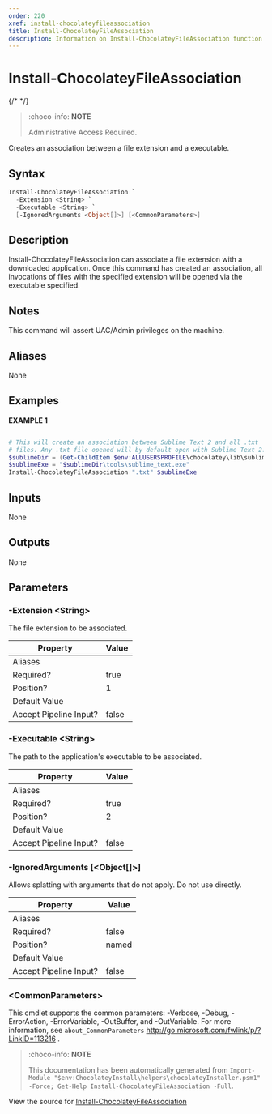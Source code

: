 ---
order: 220
xref: install-chocolateyfileassociation
title: Install-ChocolateyFileAssociation
description: Information on Install-ChocolateyFileAssociation function
---

# Install-ChocolateyFileAssociation

{/* <!-- This documentation is automatically generated from https://github.com/chocolatey/choco/blob/master/src/chocolatey.resources/helpers/functions/Install-ChocolateyFileAssociation.ps1 using https://github.com/chocolatey/choco/blob/master/GenerateDocs.ps1. Contributions are welcome at the original location(s). --> */}

> :choco-info: **NOTE**
>
> Administrative Access Required.

Creates an association between a file extension and a executable.

## Syntax

~~~powershell
Install-ChocolateyFileAssociation `
  -Extension <String> `
  -Executable <String> `
  [-IgnoredArguments <Object[]>] [<CommonParameters>]
~~~

## Description

Install-ChocolateyFileAssociation can associate a file extension
with a downloaded application. Once this command has created an
association, all invocations of files with the specified extension
will be opened via the executable specified.

## Notes

This command will assert UAC/Admin privileges on the machine.

## Aliases

None

## Examples

 **EXAMPLE 1**

~~~powershell

# This will create an association between Sublime Text 2 and all .txt
# files. Any .txt file opened will by default open with Sublime Text 2.
$sublimeDir = (Get-ChildItem $env:ALLUSERSPROFILE\chocolatey\lib\sublimetext* | select $_.last)
$sublimeExe = "$sublimeDir\tools\sublime_text.exe"
Install-ChocolateyFileAssociation ".txt" $sublimeExe
~~~ 

## Inputs

None

## Outputs

None

## Parameters

###  -Extension &lt;String&gt;
The file extension to be associated.

Property               | Value
---------------------- | -----
Aliases                | 
Required?              | true
Position?              | 1
Default Value          | 
Accept Pipeline Input? | false
 
###  -Executable &lt;String&gt;
The path to the application's executable to be associated.

Property               | Value
---------------------- | -----
Aliases                | 
Required?              | true
Position?              | 2
Default Value          | 
Accept Pipeline Input? | false
 
###  -IgnoredArguments [&lt;Object[]&gt;]
Allows splatting with arguments that do not apply. Do not use directly.

Property               | Value
---------------------- | -----
Aliases                | 
Required?              | false
Position?              | named
Default Value          | 
Accept Pipeline Input? | false
 
### &lt;CommonParameters&gt;

This cmdlet supports the common parameters: -Verbose, -Debug, -ErrorAction, -ErrorVariable, -OutBuffer, and -OutVariable. For more information, see `about_CommonParameters` http://go.microsoft.com/fwlink/p/?LinkID=113216 .



<Xref title="Function Reference" value="powershell-reference" />

> :choco-info: **NOTE**
>
> This documentation has been automatically generated from `Import-Module "$env:ChocolateyInstall\helpers\chocolateyInstaller.psm1" -Force; Get-Help Install-ChocolateyFileAssociation -Full`.

View the source for [Install-ChocolateyFileAssociation](https://github.com/chocolatey/choco/blob/master/src/chocolatey.resources/helpers/functions/Install-ChocolateyFileAssociation.ps1)
